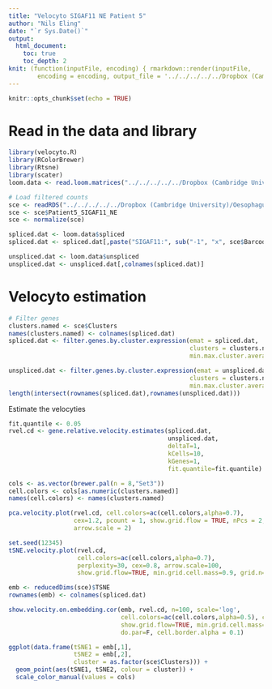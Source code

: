 ```yaml
---
title: "Velocyto SIGAF11 NE Patient 5"
author: "Nils Eling"
date: "`r Sys.Date()`"
output: 
  html_document:
    toc: true
    toc_depth: 2
knit: (function(inputFile, encoding) { rmarkdown::render(inputFile, 
        encoding = encoding, output_file = '../../../../../Dropbox (Cambridge University)/Oesophagus_single_cell/Results/Velocyto/Patient5_SIGAF11_NE.html') })
---
```


```r
knitr::opts_chunk$set(echo = TRUE)
```

# Read in the data and library

```r
library(velocyto.R)
library(RColorBrewer)
library(Rtsne)
library(scater)
loom.data <- read.loom.matrices("../../../../../Dropbox (Cambridge University)/Oesophagus_single_cell/Velocyto/SIGAF11.loom")

# Load filtered counts
sce <- readRDS("../../../../../Dropbox (Cambridge University)/Oesophagus_single_cell/All_sce.rds")
sce <- sce$Patient5_SIGAF11_NE
sce <- normalize(sce)

spliced.dat <- loom.data$spliced
spliced.dat <- spliced.dat[,paste("SIGAF11:", sub("-1", "x", sce$Barcode), sep = "")]

unspliced.dat <- loom.data$unspliced
unspliced.dat <- unspliced.dat[,colnames(spliced.dat)]
```

# Velocyto estimation

```r
# Filter genes
clusters.named <- sce$Clusters
names(clusters.named) <- colnames(spliced.dat)
spliced.dat <- filter.genes.by.cluster.expression(emat = spliced.dat,
                                                  clusters = clusters.named,
                                                  min.max.cluster.average = 0.1)

unspliced.dat <- filter.genes.by.cluster.expression(emat = unspliced.dat,
                                                  clusters = clusters.named,
                                                  min.max.cluster.average = 0.03)
length(intersect(rownames(spliced.dat),rownames(unspliced.dat)))
```

Estimate the velocyties

```r
fit.quantile <- 0.05
rvel.cd <- gene.relative.velocity.estimates(spliced.dat,
                                            unspliced.dat,
                                            deltaT=1,
                                            kCells=10,
                                            kGenes=1,
                                            fit.quantile=fit.quantile)

cols <- as.vector(brewer.pal(n = 8,"Set3"))
cell.colors <- cols[as.numeric(clusters.named)]
names(cell.colors) <- names(clusters.named)

pca.velocity.plot(rvel.cd, cell.colors=ac(cell.colors,alpha=0.7),
                  cex=1.2, pcount = 1, show.grid.flow = TRUE, nPcs = 2,
                  arrow.scale = 2)

set.seed(12345)
tSNE.velocity.plot(rvel.cd,
                   cell.colors=ac(cell.colors,alpha=0.7),
                   perplexity=30, cex=0.8, arrow.scale=100,
                   show.grid.flow=TRUE, min.grid.cell.mass=0.9, grid.n=40)

emb <- reducedDims(sce)$TSNE
rownames(emb) <- colnames(spliced.dat)

show.velocity.on.embedding.cor(emb, rvel.cd, n=100, scale='log',
                               cell.colors=ac(cell.colors,alpha=0.5), cex=0.8, arrow.scale=2,
                               show.grid.flow=TRUE, min.grid.cell.mass=0.5, grid.n=40, arrow.lwd=1,
                               do.par=F, cell.border.alpha = 0.1)

ggplot(data.frame(tSNE1 = emb[,1],
                  tSNE2 = emb[,2], 
                  cluster = as.factor(sce$Clusters))) + 
  geom_point(aes(tSNE1, tSNE2, colour = cluster)) +
  scale_color_manual(values = cols)
```